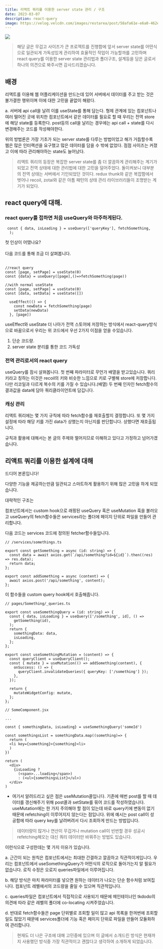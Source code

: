```yaml
---
title: 리액트 쿼리를 이용한 server state 관리 / 구조
date: 2023-03-07
description: react-query
image: https://velog.velcdn.com/images/restarea/post/58afa61e-e6a0-462e-afd4-0864133c6537/image.png
---
```


![](https://velog.velcdn.com/images/restarea/post/58afa61e-e6a0-462e-afd4-0864133c6537/image.png)

> 해당 글은 무겁고 사이즈가 큰 프로젝트를 진행함에 앞서 server state를 어떤식으로 일관되게 가독성있게 관리하여 효율적인 작업이 가능할까를 고민하며 react query를 이용한 server state 관리법과 폴더구조, 설계등을 담은 글로서 하나의 의견으로 봐주시면 감사드리겠습니다.

## 배경

리액트를 이용해 웹 어플리케이션을 만드는데 있어 서버에서 데이터를 주고 받는 것은 불가결한 행위이며 이에 대한 고민을 끝없이 해왔다.

a. 서버에 api call을 날려 이를 useState를 통해 담는다. 형제 관계에 있는 컴포넌트나 여러 떨어진 곳에 위치한 컴포넌트에서 같은 데이터를 필요로 할 때 우리는 전역 store에 해당 state를 등록한다. post등의 call을 날리는 경우에는 api call + state를 다시 변경해주는 코드를 작성해야한다.

위의 방법론은 가장 기초가 되는 server state를 다루는 방법이었고 해가 거듭할수록 웹은 많은 인터랙션을 요구했고 많은 데이터를 담을 수 밖에 없었다. 점점 사이즈는 커졌고 이에 따라 관리해야하는 state도 늘어났다.

> 리액트 쿼리의 등장은 복잡한 server state를 좀 더 깔끔하게 관리해주는 계기가 되었고 전역 상태에 대한 관리법에 대한 고민을 덜어주었다. 돌이켜보니 대부분의 전역 상태는 서버에서 기인되었던 것이다. redux thunk와 같은 복잡함에서 벗어나 recoil, zotai와 같은 아톰 패턴의 상태 관리 라이브러리들이 조명받는 계기가 되었다.

## react query에 대해.

### react query를 접하면 처음 useQuery와 마주하게된다.

```
 const { data, isLoading } = useQuery(['queryKey'], fetchSomething,
  );
```

첫 인상이 어땠나요?<br />
<br />
다음 코드를 통해 조금 더 살펴봅니다.<br />
<br />
```
//react query
const [page, setPage] = useState(0)
const {data} = useQuery([page],()=>fetchSomething(page))

//with normal useState
const [page, setPage] = useState(0)
const [data, setData] = useState([])

  useEffect(() => {
    const newData = fetchSomething(page)
    setData(newData)
  }, [page])
```

useEffect와 useState 더 나아가 전역 스토어에 저장하는 방식에서
react-query방식으로 바꿈으로서 우리는 위 코드에서 우선 2가지 이점을
얻을 수있습니다.

1. 단순 코드량.
2. server state 분리를 통한 코드 가독성

### 전역 관리로서의 react query

useQuery를 잠시 살펴봅니다.
첫 번째 파라미터로 무언가 배열을 받고있습니다.
쿼리키라고 칭하는 이것은 recoil의 키와 비슷한 느낌으로 키로 구별해 store에 저장합니다.
다만 리코일과 다르게 복수의 키를 가질 수 있습니다.(배열)
두 번째 인자인 fetch함수의 결과값을 data에 담아 쿼리클라이언트에 담깁니다.

### 캐싱 관리

리액트 쿼리에는 몇 가지 규칙에 따라 fetch함수를 재호출할지 결정합니다.
또 몇 가지 설정에 따라 해당 키를 가진 data가 상했는지 아닌지를 판단합니다.
상했다면 재호출됩니다.

규칙과 활용에 대해서는 본 글의 주제와 멀어지므로 이해하고 있다고 가정하고 넘어가겠습니다.

## 리액트 쿼리를 이용한 설계에 대해

드디어 본론입니다!

다양한 기능을 제공하는만큼 일관되고 스마트하게 활용하기 위해 많은 고민을 하게 되었습니다.

대략적인 구조는

컴포넌트에서는 custom hook으로 래핑된 useQuery 혹은 useMutation 훅을 불러오고 useQuery의 fetch함수들은 services라는 폴더에 페이지 단위로 파일을 만들어 관리합니다.

다음 코드는 services 코드에 정의된 fetcher함수들입니다.

```
// /services/somethings.ts

export const getSomething = async (id: string) => {
  const data = await axios.get(`/api/something?id=${id}`).then((res) => res.data);
  return data;
};

export const addSomething = async (content) => {
  await axios.post('/api/something', content);
};

```

이 함수들을 custom query hook에서 호출해줍니다.

```
// pages/Something/_queries.ts

export const useSomethingQuery = (id: string) => {
  const { data, isLoading } = useQuery(['/something', id], () =>
    getSomething(id),
  );
  return {
    somethingData: data,
    isLoading,
  };
};

export const useSomethingMutation = (content) => {
  const queryClient = useQueryClient();
  const { mutate } = useMutation(() => addSomething(content), {
    onSuccess: () => {
      queryClient.invalidateQueries({ queryKey: ['/something'] });
    },
  });

  return {
    mutateWidgetConfig: mutate,
  };
};

```

```
// SomeComponent.jsx

...

const { somethingData, isLoading} = useSomethingQuery('someId')

const somethingsList = somethingData.map((something)=> {
  return (
  <li key={something}>{something}<li>
  )
})

return (
  <div>
    {isLoading ?
      (<span>...loading</span>)
      : (<ul>{somethingsList}</ul>)
  </div>
)

```

- 여기서 알려드리고 싶은 점은 useMutation콜입니다.
  기존에 매번 post를 할 때 데이터를 갱신해주기 위해 post콜과 setState를 묶어 코드를 작성하였습니다. useMutation에는 한 가지 주의해야 할 점이 있는데 바로 query키에 변동이 없기 때문에 refetching이 이루어지지 않는다는 점입니다.
  위에 예시는 post call이 성공함에 따라 query key를 날려버려서 다시 조회하게 만드는 방법입니다.

> 데이터량이 많거나 연산이 무겁거나 mutation call이 빈번할 경우 성공시 refetching해오는 대신 쿼리 데이터만 바꿔주는 방법도 있습니다.

이런식으로 구성한데는 몇 가지 이유가 있습니다.

a. 근간이 되는 원칙은 컴포넌트에서는 최대한 간결하고 깔끔하고 직관적이게입니다. 우리는 컴포넌트에서 useSomethingQuery가 어떤식의 로직으로 돌아가는지 알 필요가 없습니다.
로직 수정은 오로지 queries파일에서 이루어집니다.

b. 해당 방식은 마치 파라미터를 넣으면 원하는 데이터가 나오는 단순 함수처럼 보여집니다. 컴포넌트 레벨에서의 코드량을 줄일 수 있으며 직관적입니다.

c. queries파일은 컴포넌트에서 직접적으로 사용되기 때문에 메인테이너인 tkdodo의 의견에 따라 같은 레벨의 폴더에 co-locating 시켜주었습니다.

d. 반대로 fetch함수들은 page 단위별로 조회할 일이 많고 api 목록을 한꺼번에 조회할 일도 많았기 때문에 services폴더에 기능 혹은 페이지 단위로 파일을 만들어 모듈화하여 관리합니다.

> 현재도 더 나은 구조에 대해 고민중에 있으며 이 글에서 소개드린 방식은 현재까지 사용했던 방식중 가장 직관적이고 괜찮다고 생각하여 소개하게 되었습니다.
